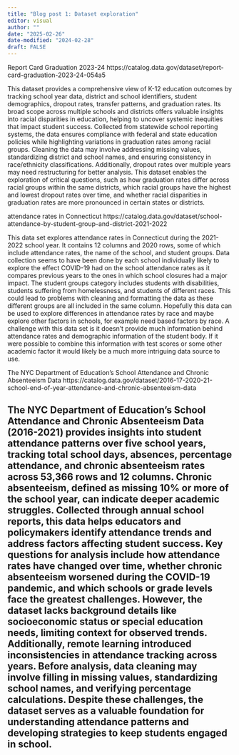 ```yaml
---
title: "Blog post 1: Dataset exploration"
editor: visual
author: ""
date: "2025-02-26"
date-modified: "2024-02-28"
draft: FALSE
---
```


Report Card Graduation 2023-24 https://catalog.data.gov/dataset/report-card-graduation-2023-24-054a5

This dataset provides a comprehensive view of K-12 education outcomes by tracking school year data, district and school identifiers, student demographics, dropout rates, transfer patterns, and graduation rates. Its broad scope across multiple schools and districts offers valuable insights into racial disparities in education, helping to uncover systemic inequities that impact student success. Collected from statewide school reporting systems, the data ensures compliance with federal and state education policies while highlighting variations in graduation rates among racial groups. Cleaning the data may involve addressing missing values, standardizing district and school names, and ensuring consistency in race/ethnicity classifications. Additionally, dropout rates over multiple years may need restructuring for better analysis. This dataset enables the exploration of critical questions, such as how graduation rates differ across racial groups within the same districts, which racial groups have the highest and lowest dropout rates over time, and whether racial disparities in graduation rates are more pronounced in certain states or districts.

attendance rates in Connecticut https://catalog.data.gov/dataset/school-attendance-by-student-group-and-district-2021-2022

This data set explores attendance rates in Connecticut during the 2021-2022 school year. It contains 12 columns and 2020 rows, some of which include attendance rates, the name of the school, and student groups. Data collection seems to have been done by each school individually likely to explore the effect COVID-19 had on the school attendance rates as it compares previous years to the ones in which school closures had a major impact. The student groups category includes students with disabilities, students suffering from homelessness, and students of different races. This could lead to problems with cleaning and formatting the data as these different groups are all included in the same column. Hopefully this data can be used to explore differences in attendance rates by race and maybe explore other factors in schools, for example need based factors by race. A challenge with this data set is it doesn’t provide much information behind attendance rates and demographic information of the student body. If it were possible to combine this information with test scores or some other academic factor it would likely be a much more intriguing data source to use.

The NYC Department of Education's School Attendance and Chronic Absenteeism Data https://catalog.data.gov/dataset/2016-17-2020-21-school-end-of-year-attendance-and-chronic-absenteeism-data

## The NYC Department of Education's School Attendance and Chronic Absenteeism Data (2016-2021) provides insights into student attendance patterns over five school years, tracking total school days, absences, percentage attendance, and chronic absenteeism rates across 53,366 rows and 12 columns. Chronic absenteeism, defined as missing 10% or more of the school year, can indicate deeper academic struggles. Collected through annual school reports, this data helps educators and policymakers identify attendance trends and address factors affecting student success. Key questions for analysis include how attendance rates have changed over time, whether chronic absenteeism worsened during the COVID-19 pandemic, and which schools or grade levels face the greatest challenges. However, the dataset lacks background details like socioeconomic status or special education needs, limiting context for observed trends. Additionally, remote learning introduced inconsistencies in attendance tracking across years. Before analysis, data cleaning may involve filling in missing values, standardizing school names, and verifying percentage calculations. Despite these challenges, the dataset serves as a valuable foundation for understanding attendance patterns and developing strategies to keep students engaged in school.
